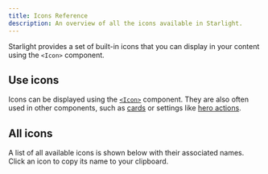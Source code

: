 ```yaml
---
title: Icons Reference
description: An overview of all the icons available in Starlight.
---
```


Starlight provides a set of built-in icons that you can display in your content using the `<Icon>` component.

## Use icons

Icons can be displayed using the [`<Icon>`](/components/icons/) component.
They are also often used in other components, such as [cards](/components/cards/) or settings like [hero actions](/reference/frontmatter/#hero).

## All icons

A list of all available icons is shown below with their associated names. Click an icon to copy its name to your clipboard.


<IconsList />
